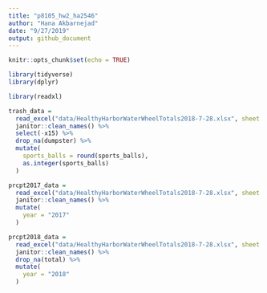 ```yaml
---
title: "p8105_hw2_ha2546"
author: "Hana Akbarnejad"
date: "9/27/2019"
output: github_document
---
```


```r
knitr::opts_chunk$set(echo = TRUE)

library(tidyverse)
library(dplyr)
```

```r

library(readxl)

trash_data = 
  read_excel("data/HealthyHarborWaterWheelTotals2018-7-28.xlsx", sheet = "Mr. Trash Wheel") %>% 
  janitor::clean_names() %>% 
  select(-x15) %>% 
  drop_na(dumpster) %>% 
  mutate(
    sports_balls = round(sports_balls),
    as.integer(sports_balls)
  )

```

```r

prcpt2017_data = 
  read_excel("data/HealthyHarborWaterWheelTotals2018-7-28.xlsx", sheet = "2017 Precipitation", skip = 1) %>% 
  janitor::clean_names() %>% 
  mutate(
    year = "2017"
  )

prcpt2018_data = 
  read_excel("data/HealthyHarborWaterWheelTotals2018-7-28.xlsx", sheet = "2018 Precipitation", skip = 1) %>% 
  janitor::clean_names() %>% 
  drop_na(total) %>% 
  mutate(
    year = "2018"
  )
```

